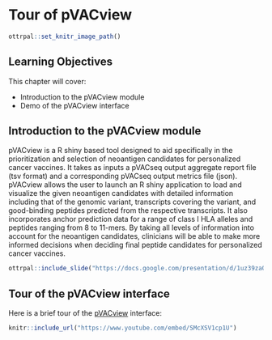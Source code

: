 
# Tour of pVACview

```r
ottrpal::set_knitr_image_path()
```

## Learning Objectives

This chapter will cover:  

- Introduction to the pVACview module
- Demo of the pVACview interface

## Introduction to the pVACview module

pVACview is a R shiny based tool designed to aid specifically in the prioritization and selection of neoantigen candidates for personalized cancer vaccines. It takes as inputs a pVACseq output aggregate report file (tsv format) and a corresponding pVACseq output metrics file (json). pVACview allows the user to launch an R shiny application to load and visualize the given neoantigen candidates with detailed information including that of the genomic variant, transcripts covering the variant, and good-binding peptides predicted from the respective transcripts. It also incorporates anchor prediction data for a range of class I HLA alleles and peptides ranging from 8 to 11-mers. By taking all levels of information into account for the neoantigen candidates, clinicians will be able to make more informed decisions when deciding final peptide candidates for personalized cancer vaccines.

```r
ottrpal::include_slide("https://docs.google.com/presentation/d/1uz39zaObDGKhEVCGzO0JO35CTbC0oRAM0mxgLcMAA9Y/edit#slide=id.g2491f283519_0_8")
```

## Tour of the pVACview interface

Here is a brief tour of the [pVACview](https://pvactools.readthedocs.io/en/latest/pvacview.html){target="_blank"} interface:
 
```r
knitr::include_url("https://www.youtube.com/embed/SMcXSV1cp1U")
```

